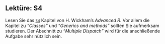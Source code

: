 ## Lektüre: S4

Lesen Sie das [`S4`](https://adv-r.hadley.nz/s4.html) Kapitel von H. Wickham's *Advanced R*.
Vor allem die Kapitel zu *"Classes"* und *"Generics and methods"* sollten Sie aufmerksam studieren.
Der Abschnitt zu *"Multiple Dispatch"* wird für die anschließende Aufgabe sehr nützlich sein.
